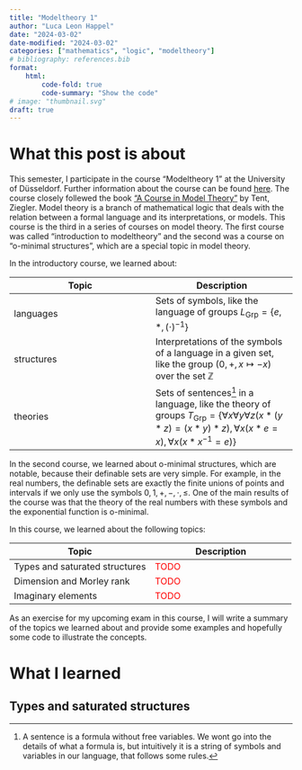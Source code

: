 ```yaml
---
title: "Modeltheory 1"
author: "Luca Leon Happel"
date: "2024-03-02"
date-modified: "2024-03-02"
categories: ["mathematics", "logic", "modeltheory"]
# bibliography: references.bib
format:
    html:
        code-fold: true
        code-summary: "Show the code"
# image: "thumbnail.svg"
draft: true
---
```


# What this post is about

This semester, I participate in the course "Modeltheory 1" at the University of Düsseldorf. Further information about the course can be found [here](https://www.math.uni-duesseldorf.de/~internet/MT1-V-W23/). The course closely follewed the book ["A Course in Model Theory"](https://katalog.ulb.hhu.de/Record/990037258690206443) by Tent, Ziegler. Model theory is a branch of mathematical logic that deals with the relation between a formal language and its interpretations, or models. This course is the third in a series of courses on model theory. The first course was called "introduction to modeltheory" and the second was a course on "o-minimal structures", which are a special topic in model theory.

In the introductory course, we learned about:

| Topic | Description |
| --- | --- |
| languages | Sets of symbols, like the language of groups $L_{\text{Grp}} = \{e,*,(\cdot)^{-1}\}$ |
| structures | Interpretations of the symbols of a language in a given set, like the group $(0, +, x \mapsto -x)$ over the set $\mathbb{Z}$ |
| theories | Sets of sentences[^1] in a language, like the theory of groups $T_{\text{Grp}} = \{\forall x \forall y \forall z (x * (y * z) = (x * y) * z), \forall x (x * e = x), \forall x (x * x^{-1} = e)\}$ |

In the second course, we learned about o-minimal structures, which are notable, because their definable sets are very simple. For example, in the real numbers, the definable sets are exactly the finite unions of points and intervals if we only use the symbols $0, 1, +, -, \cdot, \leq$. One of the main results of the course was that the theory of the real numbers with these symbols and the exponential function is o-minimal.

In this course, we learned about the following topics:

| Topic | Description |
| --- | --- |
| Types and saturated structures | <span style="color: red">TODO</span> |
| Dimension and Morley rank | <span style="color: red">TODO</span> |
| Imaginary elements | <span style="color: red">TODO</span> |

As an exercise for my upcoming exam in this course, I will write a summary of the topics we learned about and provide some examples and hopefully some code to illustrate the concepts.

# What I learned

## Types and saturated structures

[^1]: A sentence is a formula without free variables. We wont go into the details of what a formula is, but intuitively it is a string of symbols and variables in our language, that follows some rules.
